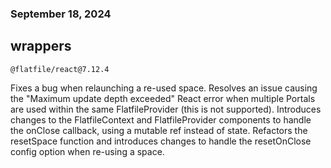 ### September 18, 2024
## wrappers

`@flatfile/react@7.12.4`

Fixes a bug when relaunching a re-used space. Resolves an issue causing the "Maximum update depth exceeded" React error when multiple Portals are used within the same FlatfileProvider (this is not supported). 
Introduces changes to the FlatfileContext and FlatfileProvider components to handle the onClose callback, using a mutable ref instead of state. Refactors the resetSpace function and introduces changes to handle the resetOnClose config option when re-using a space. 
